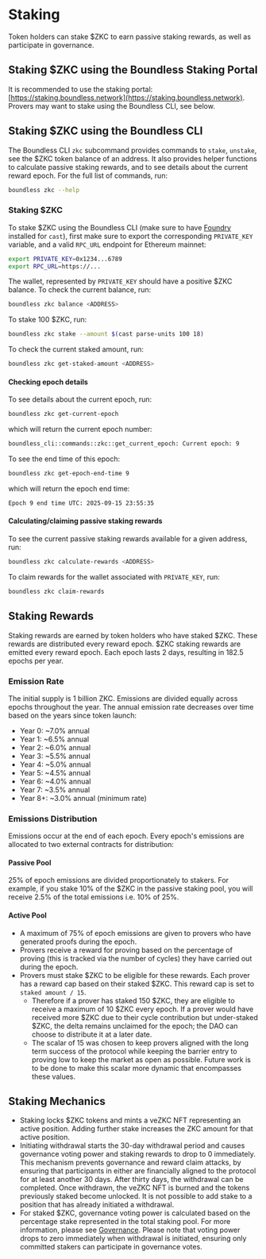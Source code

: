 # Staking

Token holders can stake $ZKC to earn passive staking rewards, as well as participate in governance. 

## Staking $ZKC using the Boundless Staking Portal

It is recommended to use the staking portal: [https://staking.boundless.network](https://staking.boundless.network). Provers may want to stake using the Boundless CLI, see below.

## Staking $ZKC using the Boundless CLI

The Boundless CLI `zkc` subcommand provides commands to `stake`, `unstake`, see the $ZKC token balance of an address. It also provides helper functions to calculate passive staking rewards, and to see details about the current reward epoch. For the full list of commands, run:

```bash
boundless zkc --help
```

### Staking $ZKC

To stake $ZKC using the Boundless CLI (make sure to have [Foundry](https://getfoundry.sh/introduction/installation/) installed for `cast`), first make sure to export the corresponding `PRIVATE_KEY` variable, and a valid `RPC_URL` endpoint for Ethereum mainnet:

```bash
export PRIVATE_KEY=0x1234...6789
export RPC_URL=https://...
```

The wallet, represented by `PRIVATE_KEY` should have a positive $ZKC balance. To check the current balance, run:

```bash
boundless zkc balance <ADDRESS>
```

To stake 100 $ZKC, run:

```bash
boundless zkc stake --amount $(cast parse-units 100 18)
```

To check the current staked amount, run:

```bash
boundless zkc get-staked-amount <ADDRESS>
```

#### Checking epoch details 

To see details about the current epoch, run:

```bash
boundless zkc get-current-epoch
```

which will return the current epoch number:

```bash
boundless_cli::commands::zkc::get_current_epoch: Current epoch: 9
```

To see the end time of this epoch:

```bash
boundless zkc get-epoch-end-time 9
```

which will return the epoch end time:

```bash
Epoch 9 end time UTC: 2025-09-15 23:55:35
```

#### Calculating/claiming passive staking rewards

To see the current passive staking rewards available for a given address, run:

```bash
boundless zkc calculate-rewards <ADDRESS>
```

To claim rewards for the wallet associated with `PRIVATE_KEY`, run:

```bash
boundless zkc claim-rewards
```

## Staking Rewards

Staking rewards are earned by token holders who have staked $ZKC. These rewards are distributed every reward epoch. $ZKC staking rewards are emitted every reward epoch. Each epoch lasts 2 days, resulting in 182.5 epochs per year.

### Emission Rate

The initial supply is 1 billion ZKC. Emissions are divided equally across epochs throughout the year. The annual emission rate decreases over time based on the years since token launch:

* Year 0: ~7.0% annual  
* Year 1: ~6.5% annual  
* Year 2: ~6.0% annual  
* Year 3: ~5.5% annual  
* Year 4: ~5.0% annual  
* Year 5: ~4.5% annual  
* Year 6: ~4.0% annual  
* Year 7: ~3.5% annual  
* Year 8+: ~3.0% annual (minimum rate)

### Emissions Distribution

Emissions occur at the end of each epoch. Every epoch's emissions are allocated to two external contracts for distribution:

#### Passive Pool

25% of epoch emissions are divided proportionately to stakers. For example, if you stake 10% of the $ZKC in the passive staking pool, you will receive 2.5% of the total emissions i.e. 10% of 25%.

#### Active Pool

- A maximum of 75% of epoch emissions are given to provers who have generated proofs during the epoch. 
- Provers receive a reward for proving based on the percentage of proving (this is tracked via the number of cycles) they have carried out during the epoch. 
- Provers must stake $ZKC to be eligible for these rewards. Each prover has a reward cap based on their staked $ZKC. This reward cap is set to `staked amount / 15`. 
    - Therefore if a prover has staked 150 $ZKC, they are eligible to receive a maximum of 10 $ZKC every epoch. If a prover would have received more $ZKC due to their cycle contribution but under-staked $ZKC, the delta remains unclaimed for the epoch; the DAO can choose to distribute it at a later date.
    - The scalar of 15 was chosen to keep provers aligned with the long term success of the protocol while keeping the barrier entry to proving low to keep the market as open as possible. Future work is to be done to make this scalar more dynamic that encompasses these values.

## Staking Mechanics

- Staking locks $ZKC tokens and mints a veZKC NFT representing an active position. Adding further stake increases the ZKC amount for that active position.
- Initiating withdrawal starts the 30-day withdrawal period and causes governance voting power and staking rewards to drop to 0 immediately. This mechanism prevents governance and reward claim attacks, by ensuring that participants in either are financially aligned to the protocol for at least another 30 days. After thirty days, the withdrawal can be completed. Once withdrawn, the veZKC NFT is burned and the tokens previously staked become unlocked. It is not possible to add stake to a position that has already initiated a withdrawal.
- For staked $ZKC, governance voting power is calculated based on the percentage stake represented in the total staking pool. For more information, please see [Governance](/zkc/governance). Please note that voting power drops to zero immediately when withdrawal is initiated, ensuring only committed stakers can participate in governance votes.